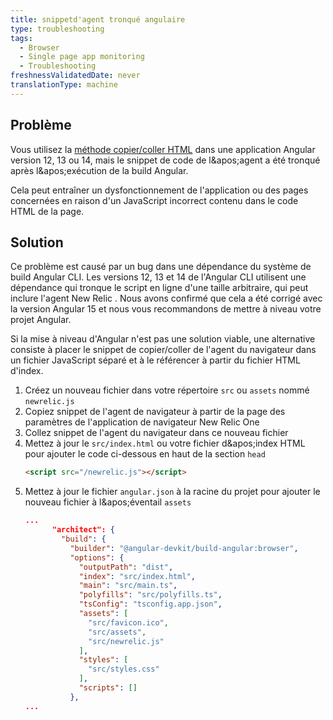 ```yaml
---
title: snippetd'agent tronqué angulaire
type: troubleshooting
tags:
  - Browser
  - Single page app monitoring
  - Troubleshooting
freshnessValidatedDate: never
translationType: machine
---
```


## Problème

Vous utilisez la [méthode copier/coller HTML](/docs/browser/new-relic-browser/installation-configuration/adding-apps-new-relic-browser/#copy-paste-app) dans une application Angular version 12, 13 ou 14, mais le snippet de code de l&amp;apos;agent a été tronqué après l&amp;apos;exécution de la build Angular.

Cela peut entraîner un dysfonctionnement de l'application ou des pages concernées en raison d'un JavaScript incorrect contenu dans le code HTML de la page.

## Solution

Ce problème est causé par un bug dans une dépendance du système de build Angular CLI. Les versions 12, 13 et 14 de l'Angular CLI utilisent une dépendance qui tronque le script en ligne d'une taille arbitraire, qui peut inclure l'agent New Relic <InlinePopover type="browser" />. Nous avons confirmé que cela a été corrigé avec la version Angular 15 et nous vous recommandons de mettre à niveau votre projet Angular.

Si la mise à niveau d'Angular n'est pas une solution viable, une alternative consiste à placer le snippet de copier/coller de l'agent du navigateur dans un fichier JavaScript séparé et à le référencer à partir du fichier HTML d'index.

1. Créez un nouveau fichier dans votre répertoire `src` ou `assets` nommé `newrelic.js`
2. Copiez snippet de l'agent de navigateur à partir de la page des paramètres de l'application de navigateur New Relic One
3. Collez snippet de l'agent du navigateur dans ce nouveau fichier
4. Mettez à jour le `src/index.html` ou votre fichier d&amp;apos;index HTML pour ajouter le code ci-dessous en haut de la section `head`
   ```html
   <script src="/newrelic.js"></script>
   ```
5. Mettez à jour le fichier `angular.json` à la racine du projet pour ajouter le nouveau fichier à l&amp;apos;éventail `assets`
   ```json
   ...
         "architect": {
           "build": {
             "builder": "@angular-devkit/build-angular:browser",
             "options": {
               "outputPath": "dist",
               "index": "src/index.html",
               "main": "src/main.ts",
               "polyfills": "src/polyfills.ts",
               "tsConfig": "tsconfig.app.json",
               "assets": [
                 "src/favicon.ico",
                 "src/assets",
                 "src/newrelic.js"
               ],
               "styles": [
                 "src/styles.css"
               ],
               "scripts": []
             },
   ...
   ```